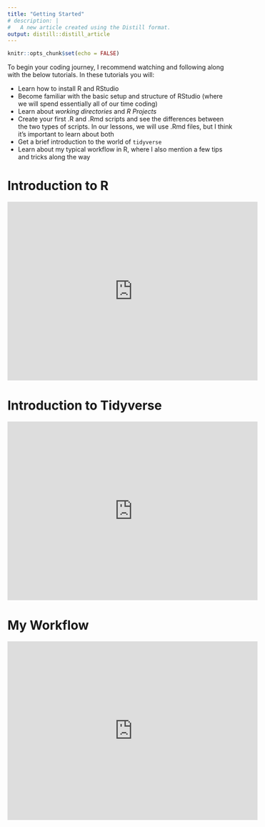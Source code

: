 ```yaml
---
title: "Getting Started"
# description: |
#   A new article created using the Distill format.
output: distill::distill_article
---
```


```r
knitr::opts_chunk$set(echo = FALSE)
```

To begin your coding journey, I recommend watching and following along with the below tutorials. In these tutorials you will:

- Learn how to install R and RStudio
- Become familiar with the basic setup and structure of RStudio (where we will spend essentially all of our time coding)
- Learn about *working directories* and *R Projects*
- Create your first .R and .Rmd scripts and see the differences between the two types of scripts. In our lessons, we will use .Rmd files, but I think it's important to learn about both
- Get a brief introduction to the world of `tidyverse`
- Learn about my typical workflow in R, where I also mention a few tips and tricks along the way

# Introduction to R 

<iframe width="560" height="400" src="https://www.youtube.com/embed/ozgTOQ4bOoI" frameborder="0" allow="accelerometer; autoplay; clipboard-write; encrypted-media; gyroscope; picture-in-picture" allowfullscreen></iframe>

# Introduction to Tidyverse 

<iframe width="560" height="400" src="https://www.youtube.com/embed/CevBDdAgXIc" frameborder="0" allow="accelerometer; autoplay; clipboard-write; encrypted-media; gyroscope; picture-in-picture" allowfullscreen></iframe>

# My Workflow

<iframe width="560" height="400" src="https://www.youtube.com/embed/TDwJ0Epzq5M" frameborder="0" allow="accelerometer; autoplay; clipboard-write; encrypted-media; gyroscope; picture-in-picture" allowfullscreen></iframe>